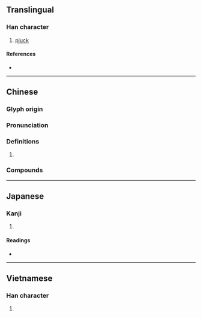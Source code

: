 {{character info/new}}
==Translingual==

===Han character===
{{Han char|rn=64|rad=手|as=10|sn=13|four=57027|canj=QPUU|ids=⿰扌芻}}

# [[pluck]]

====References====
* {{Han ref|kx=0445.420|dkj=12453|dj=0796.210|hdz=31935.070|uh=640A|ud=25610|bh=DDB1|bd=56753}}

----

==Chinese==
{{zh-forms|s=𫼝}}

===Glyph origin===
{{Han etym}}

===Pronunciation===
{{zh-pron
|m=chōu,zǒu
|c=cau1
|mc=y
|oc=y
|cat=
}}

===Definitions===
{{zh-hanzi}}

# {{rfdef|zh}}

===Compounds===
{{zh-der|劣缺搊搜|搊撮|打搊拾|搊扶|搊搜|搊彈詞}}

----

==Japanese==

===Kanji===
{{ja-kanji|grade=|rs=手10}}

# {{defn|lang=ja|sort=手10}}

====Readings====
* {{ja-readings|on=[[しゅう]] (shū), [[しゅ]] (shu), [[す]] (su)|kun=}}

----

==Vietnamese==

===Han character===
{{vi-hantu|rs=手10|so}}

# {{defn|lang=vi|sort=手10}}